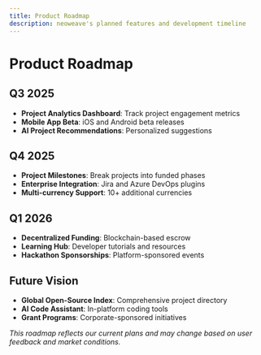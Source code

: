 ```yaml
---
title: Product Roadmap
description: neoweave's planned features and development timeline
---
```


# Product Roadmap

## Q3 2025
- **Project Analytics Dashboard**: Track project engagement metrics
- **Mobile App Beta**: iOS and Android beta releases
- **AI Project Recommendations**: Personalized suggestions

## Q4 2025
- **Project Milestones**: Break projects into funded phases
- **Enterprise Integration**: Jira and Azure DevOps plugins
- **Multi-currency Support**: 10+ additional currencies

## Q1 2026
- **Decentralized Funding**: Blockchain-based escrow
- **Learning Hub**: Developer tutorials and resources
- **Hackathon Sponsorships**: Platform-sponsored events

## Future Vision
- **Global Open-Source Index**: Comprehensive project directory
- **AI Code Assistant**: In-platform coding tools
- **Grant Programs**: Corporate-sponsored initiatives

*This roadmap reflects our current plans and may change based on user feedback and market conditions.*